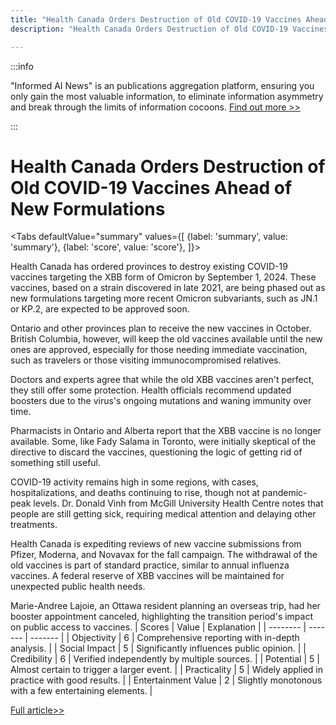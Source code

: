 ```yaml
---
title: "Health Canada Orders Destruction of Old COVID-19 Vaccines Ahead of New Formulations"
description: "Health Canada Orders Destruction of Old COVID-19 Vaccines Ahead of New Formulations"

---
```



:::info

"Informed AI News" is an publications aggregation platform, ensuring you only gain the most valuable information, to eliminate information asymmetry and break through the limits of information cocoons.  [Find out more >>](/)

:::

# Health Canada Orders Destruction of Old COVID-19 Vaccines Ahead of New Formulations


<Tabs
	defaultValue="summary"
	values={[
	{label: 'summary', value: 'summary'},
	{label: 'score', value: 'score'},
]}>
<TabItem value="summary">


Health Canada has ordered provinces to destroy existing COVID-19 vaccines targeting the XBB form of Omicron by September 1, 2024. These vaccines, based on a strain discovered in late 2021, are being phased out as new formulations targeting more recent Omicron subvariants, such as JN.1 or KP.2, are expected to be approved soon.

Ontario and other provinces plan to receive the new vaccines in October. British Columbia, however, will keep the old vaccines available until the new ones are approved, especially for those needing immediate vaccination, such as travelers or those visiting immunocompromised relatives.

Doctors and experts agree that while the old XBB vaccines aren't perfect, they still offer some protection. Health officials recommend updated boosters due to the virus's ongoing mutations and waning immunity over time.

Pharmacists in Ontario and Alberta report that the XBB vaccine is no longer available. Some, like Fady Salama in Toronto, were initially skeptical of the directive to discard the vaccines, questioning the logic of getting rid of something still useful.

COVID-19 activity remains high in some regions, with cases, hospitalizations, and deaths continuing to rise, though not at pandemic-peak levels. Dr. Donald Vinh from McGill University Health Centre notes that people are still getting sick, requiring medical attention and delaying other treatments.

Health Canada is expediting reviews of new vaccine submissions from Pfizer, Moderna, and Novavax for the fall campaign. The withdrawal of the old vaccines is part of standard practice, similar to annual influenza vaccines. A federal reserve of XBB vaccines will be maintained for unexpected public health needs.

Marie-Andree Lajoie, an Ottawa resident planning an overseas trip, had her booster appointment canceled, highlighting the transition period's impact on public access to vaccines.
</TabItem>
<TabItem value="score">
	| Scores     | Value   | Explanation |
	| -------- | ------- | ------- |
	| Objectivity  | 6    | Comprehensive reporting with in-depth analysis.    |
	| Social Impact | 5     | Significantly influences public opinion.    |
	| Credibility    | 6    | Verified independently by multiple sources.    |
	| Potential    | 5    | Almost certain to trigger a larger event.    |
	| Practicality    | 5    | Widely applied in practice with good results.    |
	| Entertainment Value    | 2    | Slightly monotonous with a few entertaining elements.    |
</TabItem>
</Tabs>

[Full article>>](https://ici.radio-canada.ca/rci/en/news/2102065/provinces-told-to-destroy-existing-covid-19-vaccines-ahead-of-arrival-of-updated-shots)
